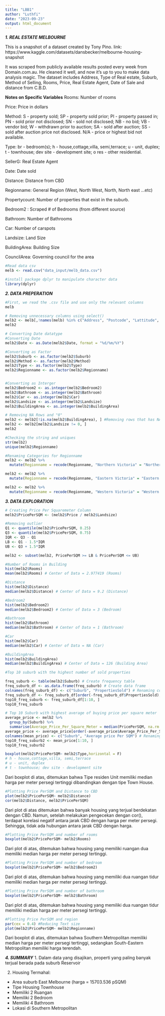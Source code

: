 ---
title: "LBB1"
author: "Luthfi"
date: "2023-09-23"
output: html_document
---
***1. REAL ESTATE MELBOURNE***

This is a snapshot of a dataset created by Tony Pino.
link: https://www.kaggle.com/datasets/dansbecker/melbourne-housing-snapshot

It was scraped from publicly available results posted every week from Domain.com.au. He cleaned it well, and now it's up to you to make data analysis magic. The dataset includes Address, Type of Real estate, Suburb, Method of Selling, Rooms, Price, Real Estate Agent, Date of Sale and distance from C.B.D.

**Notes on Specific Variables**
Rooms: Number of rooms

Price: Price in dollars

Method: S - property sold; SP - property sold prior; PI - property passed in; PN - sold prior not disclosed; SN - sold not disclosed; NB - no bid; VB - vendor bid; W - withdrawn prior to auction; SA - sold after auction; SS - sold after auction price not disclosed. N/A - price or highest bid not available.

Type: br - bedroom(s); h - house,cottage,villa, semi,terrace; u - unit, duplex; t - townhouse; dev site - development site; o res - other residential.

SellerG: Real Estate Agent

Date: Date sold

Distance: Distance from CBD

Regionname: General Region (West, North West, North, North east …etc)

Propertycount: Number of properties that exist in the suburb.

Bedroom2 : Scraped # of Bedrooms (from different source)

Bathroom: Number of Bathrooms

Car: Number of carspots

Landsize: Land Size

BuildingArea: Building Size

CouncilArea: Governing council for the area

```{r}
#Read data csv
melb <- read.csv("data_input/melb_data.csv")

#install package dplyr to manipulate character data
library(dplyr)

```

***2. DATA PREPERATION***
```{r}
#First, we read the .csv file and use only the relevant columns
melb
```


```{r}
# Removing unnecessary columns using select()
melb2 <- melb[,!names(melb) %in% c("Address", "Postcode", "Lattitude", "Longtitude", "Propertycount", "CouncilArea", "YearBuilt")]
melb2
```

```{r}
# Converting Date datatype
#Converting Date
melb2$Date <- as.Date(melb2$Date, format = "%d/%m/%Y") 

#Converting as Factor
melb2$Suburb <- as.factor(melb2$Suburb)
melb2$Method <- as.factor(melb2$Method)
melb2$Type <- as.factor(melb2$Type)
melb2$Regionname <- as.factor(melb2$Regionname)


#Converting as Interger
melb2$Bedroom2 <- as.integer(melb2$Bedroom2)
melb2$Bathroom <- as.integer(melb2$Bathroom)
melb2$Car <- as.integer(melb2$Car)
melb2$Landsize <- as.integer(melb2$Landsize)
melb2$BuildingArea <- as.integer(melb2$BuildingArea)

```

```{r}
# Removing NA Rows and "0"
melb2 <- melb2[!is.na(melb2$BuildingArea), ] #Removing rows that has NA BuildingArea
melb2 <- melb2[melb2$Landsize != 0, ]
melb2
```
```{r}
#Checking the string and uniques
str(melb2)
unique(melb2$Regionname)
```
```{r}
#Renaming Categories for Regionname
melb2 <- melb2 %>%
  mutate(Regionname = recode(Regionname, "Northern Victoria" = "Northern Metropolitan")) #Changing north

melb2 <- melb2 %>%
  mutate(Regionname = recode(Regionname, "Eastern Victoria" = "Eastern Metropolitan")) #Changing east

melb2 <- melb2 %>%
  mutate(Regionname = recode(Regionname, "Western Victoria" = "Western Metropolitan")) #Changing west

```


***3. DATA EXPLORATION***

```{r}
# Creating Price Per Squaremeter Column
melb2$PricePerSQM <- (melb2$Price / melb2$Landsize)

#Removing outlier
Q1 <- quantile(melb2$PricePerSQM, 0.25)
Q3 <- quantile(melb2$PricePerSQM, 0.75)
IQR <- Q3 - Q1
LB <- Q1 - 1.5*IQR
UB <- Q3 + 1.5*IQR

melb2 <- subset(melb2, PricePerSQM >= LB & PricePerSQM <= UB)
```


```{r}
#Number of Rooms in Building
hist(melb2$Rooms)
mean(melb2$Rooms) # Center of Data = 2.977419 (Rooms)

#Distance
hist(melb2$Distance)
median(melb2$Distance) # Center of Data = 9.2 (Distance)

#Bedroom2
hist(melb2$Bedroom2)
median(melb2$Bedroom2) # Center of Data = 3 (Bedroom)

#Bathroom
hist(melb2$Bathroom)
median(melb2$Bathroom) # Center of Data = 1 (Bathroom)

#Car
hist(melb2$Car)
median(melb2$Car) # Center of Data = NA (Car)

#BuildingArea
hist(melb2$BuildingArea)
median(melb2$BuildingArea) # Center of Data = 126 (Building Area)
```
```{r}
#Top 10 suburb with the highest number of sold properties

freq_suburb <- table(melb2$Suburb) # Create frequency table
freq_suburb_df <- as.data.frame(freq_suburb) # Create data frame
colnames(freq_suburb_df) <- c("Suburb", "PropertiesSold") # Renaming columns
freq_suburb_df <- freq_suburb_df[order(-freq_suburb_df$PropertiesSold),]
top10_freq_suburb <- freq_suburb_df[1:10, ]
top10_freq_suburb
```



```{r}
# Top 10 Suburb with highest average of buying price per square meter
average_price <- melb2 %>%
  group_by(Suburb) %>%
  summarise(Average_Price_Per_Square_Meter = median(PricePerSQM, na.rm = TRUE)) # Creating a table
average_price <- average_price[order(-average_price$Average_Price_Per_Square_Meter),] # Sorting order
colnames(mean_price) <- c("Suburb", "Average price Per SQM") # Renaming columns
top10_freq_suburb2 <- mean_price[1:10, ]
top10_freq_suburb2

```


```{r}
boxplot(melb2$PricePerSQM~ melb2$Type,horizontal = F)
# h - house,cottage,villa, semi,terrace
# u - unit, duplex
# t - townhouse; dev site - development site
```
Dari boxplot di atas, ditemukan bahwa Tipe residen Unit memiliki median harga per meter persegi tertinggi dibandingkan dengan tipe  Town House.

```{r}
#Plotting Price PerSQM and Distance to CBD
plot(melb2$PricePerSQM~ melb2$Distance)
cor(melb2$Distance, melb2$PricePerSQM)
```
Dari plot di atas ditemukan bahwa banyak housing yang terjual berdekatan dengan CBD. Namun, setelah melakukan pengecekan dengan cor(), terdapat korelasi negatif antara jarak CBD dengan harga per meter persegi. Sehingga, tidak ada hubungan antara jarak CBD dengan harga.
```{r}
#Plotting Price PerSQM and number of rooms
boxplot(melb2$PricePerSQM~ melb2$Rooms)
```
Dari plot di atas, ditemukan bahwa housing yang memiliki ruangan dua memiliki median harga per meter persegi tertinggi.

```{r}
#Plotting Price PerSQM and number of bedroom
boxplot(melb2$PricePerSQM~ melb2$Bedroom2)
```
Dari plot di atas, ditemukan bahwa housing yang memiliki dua ruangan tidur memiliki median harga per meter persegi tertinggi.

```{r}
#Plotting Price PerSQM and number of bathroom
boxplot(melb2$PricePerSQM~ melb2$Bathroom)
```
Dari plot di atas, ditemukan bahwa housing yang memiliki dua ruangan tidur memiliki median harga per meter persegi tertinggi.


```{r}
#Plotting Price PerSQM and region
par(cex = 0.4) #Reducing Text size
plot(melb2$PricePerSQM~ melb2$Regionname)
```
Dari boxplot di atas, ditemukan bahwa Southern Metropolitan memiliki median harga per meter persegi tertinggi, sedangkan South-Eastern Metropolitan memiliki harga terendah.

***4. SUMMARY***
1. Dalam data yang disajikan, properti yang paling banyak terjual berada pada suburb Reservoir

2. Housing Termahal:
- Area suburb East Melbourne (harga =  15703.536 pSQM)
- Tipe Housing Townhouse
- Memiliki 2 Ruangan
- Memiliki 2 Bedroom
- Memiliki 4 Bathroom
- Lokasi di Southern Metropolitan



